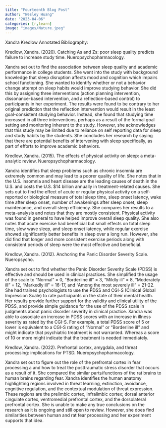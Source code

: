 ```yaml
---
title: "Fourteenth Blog Post"
author: "Wesley Huang"
date: "2023-04-06"
categories: [r,learn]
image: "images/Nature.jpeg"
---
```


Xandra Kredlow Annotated Bibliography:

Kredlow, Xandra. (2020). Catching As and Zs: poor sleep quality predicts failure to increase study time. Nueropsychopharmacology.

Xandra set out to find the association between sleep quality and academic performance in college students. She went into the study with background knowledge that sleep disruption affects mood and cognition which impairs school functioning. She wanted to identify whether or not a behavior change attempt on sleep habits would improve studying behavior. She did this by assigning three interventions (action planning intervention, dissonance-based intervention, and a reflection-based control) to participants in her experiment. The results were found to be contrary to her original prediction that the reflection intervention would result in the least goal-consistent studying behavior. Instead, she found that studying time increased in all three interventions, perhaps as a result of the formal goal setting and monitoring inherent to the study. However, she acknowledges that this study may be limited due to reliance on self reporting data for sleep and study habits by the students. She concludes her research by saying that there are potential benefits of intervening with sleep specifically, as part of efforts to improve academic behaviors.

Kredlow, Xandra. (2015). The effects of physical activity on sleep: a meta-analytic review. Nueropsychopharmacology.

Xandra identifies that sleep problems such as chronic insomnia are extremely common and may lead to a poorer quality of life. She notes that in the U.S. insomnia and heart disease are the leading causes of death in the U.S. and costs the U.S. \$14 billion annually in treatment-related causes. She sets out to find the effect of acute or regular physical activity on a self-reported or biological measure of total sleep time, sleep onset latency, wake time after sleep onset, number of awakenings after sleep onset, sleep maintenance, and overall sleep efficiency. She compares her results to a meta-analysis and notes that they are mostly consistent. Physical activity was found in general to have helped improve overall sleep quality. She also notes that acute exercise had beneficial but small effects on total sleep time, slow wave sleep, and sleep onset latency, while regular exercise showed significantly better benefits in sleep over a long run. However, she did find that longer and more consistent exercise periods along with consistent periods of sleep were the most effective and beneficial.

Kredlow, Xandra. (2012). Anchoring the Panic Disorder Severity Scale. Nueropsycho.

Xandra set out to find whether the Panic Disorder Severity Scale (PDSS) is effective and should be used in clinical practices. She simplified the usage of the scale to "Normal" = 0, "Borderline ill" = 3, "Mildly ill" = 8, "Moderately ill" = 12, "Markedly ill" = 16-17, and "Among the most severely ill" = 21-22. She had trained psychologists to use the PDSS and CGI-S (Clinical Global Impression Scale) to rate participants on the state of their mental health. Her results provide further support for the validity and clinical utility of the PDSS, and provide simple guidance for the use of the PDSS scale in judgments about panic disorder severity in clinical practice. Xandra was able to associate an increase in PDSS scores with an increase in illness severity as rated by the CGI-S. For example, a total PDSS score of 5 or lower is equivalent to a CGI-S rating of "Normal" or "Borderline ill" and might indicate that psychiatric treatment is not warranted. Whereas a score of 10 or more might indicate that the treatment is needed immediately.

Kredlow, Xandra. (2022). Prefrontal cortex, amygdala, and threat processing: implications for PTSD. Nueropsychopharmacology.

Xandra set out to figure out the role of the prefrontal cortex in fear processing a and how to treat the posttraumatic stress disorder that occurs as a result of it. She compared the similar parts/functions of the rat brains to human brains regarding fear. Xandra identifies the human anatomy highlighting regions involved in threat learning, extinction, avoidance, cognitive regulation, and the contextual modulation of threat expression. These regions are the prelimbic cortex, infralimbic cortex; dorsal anterior cingulate cortex, ventromedial prefrontal cortex, and the dorsolateral prefrontal cortex. She is unable to make any true conclusions on the research as it is ongoing and still open to review. However, she does find similarities between human and rat fear processing and her experiment supports that idea.
